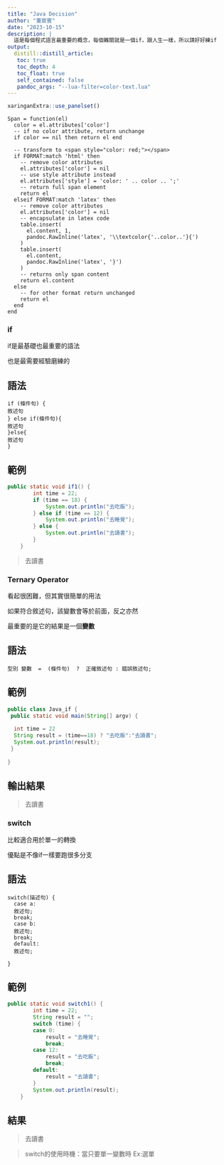 ```yaml
---
title: "Java Decision"
author: "董宸賓"
date: "2023-10-15"
description: |
  這是每個程式語言最重要的概念，每個難關就是一個if，跟人生一樣，所以請好好練if
output:
  distill::distill_article: 
   toc: true
   toc_depth: 4
   toc_float: true
   self_contained: false
   pandoc_args: "--lua-filter=color-text.lua"
---
```


```r
xaringanExtra::use_panelset()
```

```cat
Span = function(el)
  color = el.attributes['color']
  -- if no color attribute, return unchange
  if color == nil then return el end
  
  -- transform to <span style="color: red;"></span>
  if FORMAT:match 'html' then
    -- remove color attributes
    el.attributes['color'] = nil
    -- use style attribute instead
    el.attributes['style'] = 'color: ' .. color .. ';'
    -- return full span element
    return el
  elseif FORMAT:match 'latex' then
    -- remove color attributes
    el.attributes['color'] = nil
    -- encapsulate in latex code
    table.insert(
      el.content, 1,
      pandoc.RawInline('latex', '\\textcolor{'..color..'}{')
    )
    table.insert(
      el.content,
      pandoc.RawInline('latex', '}')
    )
    -- returns only span content
    return el.content
  else
    -- for other format return unchanged
    return el
  end
end
```
### if

if是最基礎也最重要的語法

也是最需要經驗磨練的

::: panelset
:::panel
## 語法{.panel-name}
```{}
if (條件句) {
敘述句
} else if(條件句){
敘述句
}else{
敘述句
}

```
:::
:::panel
## 範例{.panel-name}
```java
public static void if1() {
		int time = 22;
		if (time == 18) {
			System.out.println("去吃飯");
		} else if (time == 12) {
			System.out.println("去睡覺");
		} else {
			System.out.println("去讀書");
		}
	}

```
:::
:::panel
> 去讀書
:::
:::

### Ternary Operator
看起很困難，但其實很簡單的用法

如果符合敘述句，該變數會等於前面，反之亦然

最重要的是它的結果是一個**變數**

::: panelset
::: panel
## 語法 {.panel-name}

```{}
型別 變數  =  (條件句)  ?  正確敘述句 : 錯誤敘述句;
```
:::

::: panel
## 範例 {.panel-name}

```java
public class Java_if {
 public static void main(String[] argv) {
   
  int time = 22
  String result = (time==18) ? "去吃飯":"去讀書";
  System.out.println(result);
 }
  
}
```
:::

::: panel
## 輸出結果{.panel-name}

> 去讀書

:::
:::

### switch
比較適合用於單一的轉換

優點是不像if一樣要跑很多分支

::: panelset
:::panel
## 語法{.panel-name}
```{}
switch(描述句) {
  case a:
  敘述句;
  break;
  case b:
  敘述句;
  break;
  default:
  敘述句;
  
}

```
:::
:::panel
## 範例{.panel-name}
```java
public static void switch1() {
		int time = 22;
		String result = "";
		switch (time) {
		case 0:
			result = "去睡覺";
			break;
		case 12:
			result = "去吃飯";
			break;
		default:
			result = "去讀書";
		}
		System.out.println(result);
	}
```
:::
:::panel
## 結果{.panel-name}
> 去讀書
:::
:::

> switch的使用時機：當只要單一變數時
Ex:選單




